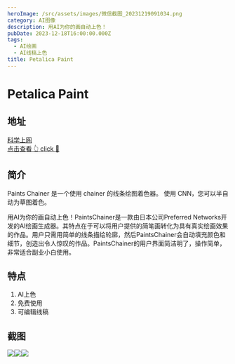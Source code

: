 ```yaml
---
heroImage: /src/assets/images/微信截图_20231219091034.png
category: AI图像
description: 用AI为你的画自动上色！
pubDate: 2023-12-18T16:00:00.000Z
tags:
  - AI绘画
  - AI线稿上色
title: Petalica Paint
---
```


# Petalica Paint

## 地址

<a href="https://petalica.com/index_zh.html" target="_blank">
  <div class="tooltip-container">
    <div class="tooltip">科学上网 </div>
    <span class="text">点击查看 👆</span>
    <span> click 👋</span>
  </div>
</a>

## 简介

Paints Chainer 是一个使用 chainer 的线条绘图着色器。 使用 CNN，您可以半自动为草图着色。

用AI为你的画自动上色！PaintsChainer是一款由日本公司Preferred Networks开发的AI绘画生成器。其特点在于可以将用户提供的简笔画转化为具有真实绘画效果的作品。用户只需用简单的线条描绘轮廓，然后PaintsChainer会自动填充颜色和细节，创造出令人惊叹的作品。PaintsChainer的用户界面简洁明了，操作简单，非常适合副业小白使用。 

## 特点

1. AI上色
2. 免费使用
3. 可编辑线稿

## 截图

![](/src/assets/images/微信截图_20231219091034.png)![](/src/assets/images/微信截图_20231219091139.png)![](/src/assets/images/微信截图_20231219091517.png)
